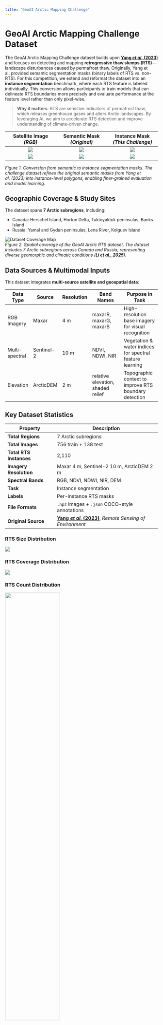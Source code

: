 ```yaml
---
title: "GeoAI Arctic Mapping Challenge"
---
```


# GeoAI Arctic Mapping Challenge Dataset

The GeoAI Arctic Mapping Challenge dataset builds upon [**Yang *et al.* (2023)**](https://doi.org/10.1016/j.rse.2023.113495) and focuses on detecting and mapping **retrogressive thaw slumps (RTS)**—landscape disturbances caused by permafrost thaw. Originally, Yang et al. provided semantic segmentation masks (binary labels of RTS vs. non-RTS). For this competition, we extend and reformat the dataset into an **instance segmentation** benchmark, where each RTS feature is labeled individually. This conversion allows participants to train models that can delineate RTS boundaries more precisely and evaluate performance at the feature level rather than only pixel-wise.

> **Why it matters**: RTS are sensitive indicators of permafrost thaw, which releases greenhouse gases and alters Arctic landscapes. By leveraging AI, we aim to accelerate RTS detection and improve understanding of climate-driven change.

| Satellite Image *(RGB)* | Semantic Mask *(Original)* | Instance Mask *(This Challenge)* |
| :--------------------: | :--------------------: | :--------------------: |
| ![](assets/rts_1_rgb.png) | ![](assets/rts_1_mask.png) | ![](assets/rts_1_polygons.png) |
| ![](assets/rts_2_rgb.png) | ![](assets/rts_2_mask.png) | ![](assets/rts_2_polygons.png) |

*Figure 1. Conversion from semantic to instance segmentation masks. The challenge dataset refines the original semantic masks from Yang et al. (2023) into instance-level polygons, enabling finer-grained evaluation and model learning.*

## Geographic Coverage & Study Sites

The dataset spans **7 Arctic subregions**, including:

- Canada: Herschel Island, Horton Delta, Tuktoyaktuk peninsulas, Banks Island
- Russia: Yamal and Gydan peninsulas, Lena River, Kolguev Island

![Dataset Coverage Map](assets/dataset_coverage_map.png)  
*Figure 2. Spatial coverage of the GeoAI Arctic RTS dataset. The dataset includes 7 Arctic subregions across Canada and Russia, representing diverse geomorphic and climatic conditions ([**Li et al., 2025**](https://doi.org/10.1109/JSTARS.2025.3564310)).*

## Data Sources & Multimodal Inputs

This dataset integrates **multi-source satellite and geospatial data**:

| **Data Type** | **Source** | **Resolution** | **Band Names** | Purpose in Task |
|-------|------|------|--------------|--------------|
| RGB Imagery | Maxar | 4 m | maxarR, maxarG, maxarB | High-resolution base imagery for visual recognition |
| Multi-spectral | Sentinel-2 | 10 m | NDVI, NDWI, NIR | Vegetation & water indices for spectral feature learning |
| Elevation | ArcticDEM | 2 m | relative elevation, shaded relief | Topographic context to improve RTS boundary detection |

## Key Dataset Statistics

| **Property**          | **Description**                                |
|----------------------|----------------------------------------------|
| **Total Regions**    | 7 Arctic subregions |
| **Total Images**     | 756 train + 138 test |
| **Total RTS Instances** | 2,110 |
| **Imagery Resolution** | Maxar 4 m, Sentinel-2 10 m, ArcticDEM 2 m |
| **Spectral Bands**   | RGB, NDVI, NDWI, NIR, DEM |
| **Task**             | Instance segmentation |
| **Labels**           | Per-instance RTS masks |
| **File Formats**     | `.npz` images + `.json` COCO-style annotations |
| **Original Source**  | [**Yang *et al.* (2023)**](https://doi.org/10.1016/j.rse.2023.113495), *Remote Sensing of Environment* |

### RTS Size Distribution

![](assets/rts_size_distribution.png)

### RTS Coverage Distribution

![](assets/rts_coverage_distribution.png)

### RTS Count Distribution

![](assets/rts_count_distribution.png){width=60% fig-align="center"}

### RTS Shape Analysis

![](assets/rts_shape_analysis.png)

### Band Statistics

![](assets/band_statistics.png)

## Sample Visualizations

Explore additional examples to understand data variability across regions.

| Description | Satellite Image *(RGB)* | Instance Mask *(RTS Features)* | 
| :-------------------- | :--------------------: | :--------------------: |
| Single large RTS | ![](assets/rts_3_rgb.png) | ![](assets/rts_3_polygons.png) |
| Single small RTS | ![](assets/rts_5_rgb.png) | ![](assets/rts_5_polygons.png) |
| Multiple RTS | ![](assets/rts_4_rgb.png) | ![](assets/rts_4_polygons.png) |
| RTS near snow | ![](assets/rts_6_rgb.png) | ![](assets/rts_6_polygons.png) |

*Figure 3. Examples of RGB imagery with RTS instance annotations. Visualizing the dataset's variability across scales and landscapes.*




